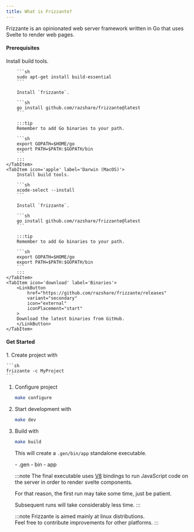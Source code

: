 ```yaml
---
title: What is Frizzante?
---
```



Frizzante is an opinionated web server framework written in Go that uses Svelte to render web pages.

#### Prerequisites

<Tabs>
    <TabItem icon='linux' label='Linux'>
        Install build tools.

        ```sh
        sudo apt-get install build-essential
        ```

        Install `frizzante`.

        ```sh
        go install github.com/razshare/frizzante@latest
        ```

        :::tip
        Remember to add Go binaries to your path.

        ```sh
        export GOPATH=$HOME/go
        export PATH=$PATH:$GOPATH/bin
        ```
        :::
    </TabItem>
    <TabItem icon='apple' label='Darwin (MacOS)'>
        Install build tools.

        ```sh
        xcode-select --install
        ```

        Install `frizzante`.

        ```sh
        go install github.com/razshare/frizzante@latest
        ```

        :::tip
        Remember to add Go binaries to your path.

        ```sh
        export GOPATH=$HOME/go
        export PATH=$PATH:$GOPATH/bin
        ```
        :::
    </TabItem>
    <TabItem icon='download' label='Binaries'>
        <LinkButton
            href="https://github.com/razshare/frizzante/releases"
            variant="secondary"
            icon="external"
            iconPlacement="start"
        >
        Download the latest binaries from GitHub.
        </LinkButton>
    </TabItem>
</Tabs>



#### Get Started

<Steps>
1. Create project with

    ```sh
    frizzante -c MyProject
    ```

1. Configure project

    ```sh
    make configure
    ```

1. Start development with

    ```sh
    make dev
    ```

1. Build with

    ```sh
    make build
    ```

    This will create a `.gen/bin/app` standalone executable.

    <FileTree>
        - .gen
            - bin
                - app
    </FileTree>

    :::note
    The final executable uses [V8](https://v8.dev/) bindings to run 
    JavaScript code on the server in order to render svelte components.

    For that reason, the first run may take some time, just be patient.

    Subsequent runs will take considerably less time.
    :::

    :::note
    Frizzante is aimed mainly at linux distributions.\
    Feel free to contribute improvements for other platforms.
    :::
</Steps>